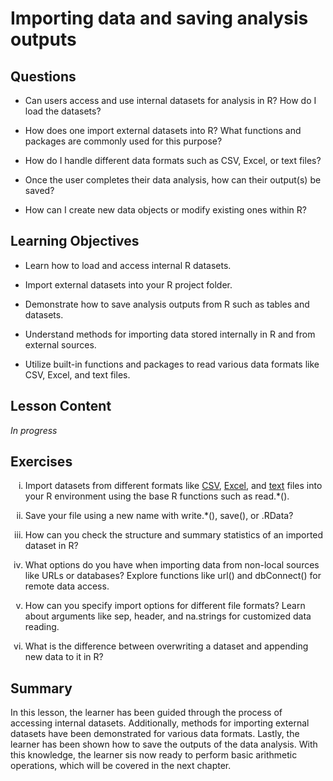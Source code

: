 # Importing data and saving analysis outputs {#sec-import-save}

## Questions

-   Can users access and use internal datasets for analysis in R? How do I load the datasets?

-   How does one import external datasets into R? What functions and packages are commonly used for this purpose?

-   How do I handle different data formats such as CSV, Excel, or text files?

-   Once the user completes their data analysis, how can their output(s) be saved?

-   How can I create new data objects or modify existing ones within R?

## Learning Objectives

-   Learn how to load and access internal R datasets.

-   Import external datasets into your R project folder.

-   Demonstrate how to save analysis outputs from R such as tables and datasets.

-   Understand methods for importing data stored internally in R and from external sources.

-   Utilize built-in functions and packages to read various data formats like CSV, Excel, and text files.

## Lesson Content

*In progress*

## Exercises

i.  Import datasets from different formats like [CSV](), [Excel](), and [text]() files into your R environment using the base R functions such as read.\*().

ii. Save your file using a new name with write.\*(), save(), or .RData?

iii. How can you check the structure and summary statistics of an imported dataset in R?

iv. What options do you have when importing data from non-local sources like URLs or databases? Explore functions like url() and dbConnect() for remote data access.

v.  How can you specify import options for different file formats? Learn about arguments like sep, header, and na.strings for customized data reading.

vi. What is the difference between overwriting a dataset and appending new data to it in R?

## Summary

In this lesson, the learner has been guided through the process of accessing internal datasets. Additionally, methods for importing external datasets have been demonstrated for various data formats. Lastly, the learner has been shown how to save the outputs of the data analysis. With this knowledge, the learner sis now ready to perform basic arithmetic operations, which will be covered in the next chapter.
